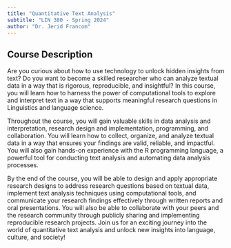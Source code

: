 ```yaml
---
title: "Quantitative Text Analysis"
subtitle: "LIN 380 - Spring 2024"
author: "Dr. Jerid Francom"
---
```



## Course Description

Are you curious about how to use technology to unlock hidden insights from text? Do you want to become a skilled researcher who can analyze textual data in a way that is rigorous, reproducible, and insightful? In this course, you will learn how to harness the power of computational tools to explore and interpret text in a way that supports meaningful research questions in Linguistics and language science.

Throughout the course, you will gain valuable skills in data analysis and interpretation, research design and implementation, programming, and collaboration. You will learn how to collect, organize, and analyze textual data in a way that ensures your findings are valid, reliable, and impactful. You will also gain hands-on experience with the R programming language, a powerful tool for conducting text analysis and automating data analysis processes.

By the end of the course, you will be able to design and apply appropriate research designs to address research questions based on textual data, implement text analysis techniques using computational tools, and communicate your research findings effectively through written reports and oral presentations. You will also be able to collaborate with your peers and the research community through publicly sharing and implementing reproducible research projects.
Join us for an exciting journey into the world of quantitative text analysis and unlock new insights into language, culture, and society!
